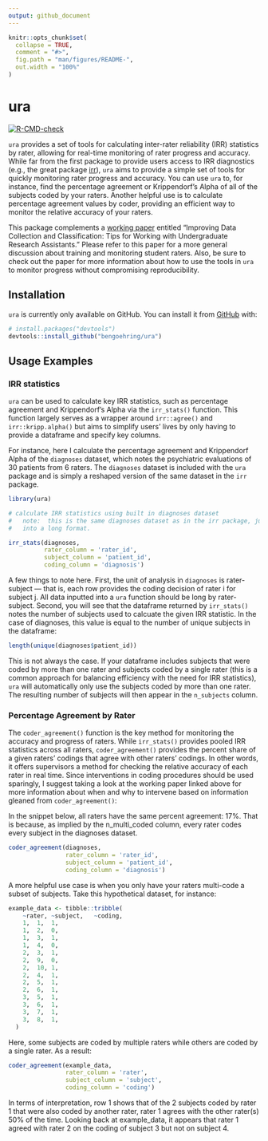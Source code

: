 ```yaml
---
output: github_document
---
```


<!-- README.md is generated from README.Rmd. Please edit that file -->

```r
knitr::opts_chunk$set(
  collapse = TRUE,
  comment = "#>",
  fig.path = "man/figures/README-",
  out.width = "100%"
)
```

# ura

<!-- badges: start -->
[![R-CMD-check](https://github.com/bengoehring/ura/actions/workflows/R-CMD-check.yaml/badge.svg)](https://github.com/bengoehring/ura/actions/workflows/R-CMD-check.yaml)
<!-- badges: end -->

`ura` provides a set of tools for calculating inter-rater reliability (IRR) statistics by rater, allowing for real-time monitoring of rater progress and accuracy. While far from the first package to provide users access to IRR diagnostics (e.g., the great package [irr](https://cran.r-project.org/web/packages/irr/irr.pdf)), `ura` aims to provide a simple set of tools for quickly monitoring rater progress and accuracy. You can use `ura` to, for instance, find the percentage agreement or Krippendorf's Alpha of all of the subjects coded by your raters. Another helpful use is to calculate percentage agreement values by coder, providing an efficient way to monitor the relative accuracy of your raters. 

This package complements a [working paper](https://bengoehring.github.io/files/perspectives-paper.pdf) entitled "Improving Data Collection and Classification: Tips for Working with
Undergraduate Research Assistants." Please refer to this paper for a more general discussion about training and monitoring student raters. Also, be sure to check out the paper for more information about how to use the tools in `ura` to monitor progress without compromising reproducibility.

## Installation

`ura` is currently only available on GitHub. You can install it from [GitHub](https://github.com/) with:

``` r
# install.packages("devtools")
devtools::install_github("bengoehring/ura")
```

## Usage Examples
### IRR statistics 
`ura` can be used to calculate key IRR statistics, such as percentage agreement and Krippendorf's Alpha via the `irr_stats()` function. This function largely serves as a wrapper around `irr::agree()` and `irr::kripp.alpha()` but aims to simplify users' lives by only having to provide a dataframe and specify key columns. 

For instance, here I calculate the percentage agreement and Krippendorf Alpha of the `diagnoses` dataset, which notes the psychiatric evaluations of 30 patients from 6 raters. The `diagnoses` dataset is included with the `ura` package and is simply a reshaped version of the same dataset in the `irr` package.
```r
library(ura)

# calculate IRR statistics using built in diagnoses dataset 
#   note:  this is the same diagnoses dataset as in the irr package, just pivoted
#   into a long format. 

irr_stats(diagnoses,
          rater_column = 'rater_id',
          subject_column = 'patient_id',
          coding_column = 'diagnosis')
```
A few things to note here. First, the unit of analysis in `diagnoses` is rater-subject --- that is, each row provides the coding decision of rater i for subject j. All data inputted into a `ura` function should be long by rater-subject. Second, you will see that the dataframe returned by `irr_stats()` notes the number of subjects used to calcuate the given IRR statistic. In the case of diagnoses, this value is equal to the number of unique subjects in the dataframe: 

```r
length(unique(diagnoses$patient_id))
```

This is not always the case. If your dataframe includes subjects that were coded by more than one rater and subjects coded by a single rater (this is a common approach for balancing efficiency with the need for IRR statistics), `ura` will automatically only use the subjects coded by more than one rater. The resulting number of subjects will then appear in the `n_subjects` column. 

### Percentage Agreement by Rater
The `coder_agreement()` function is the key method for monitoring the accuracy and progress of raters. While `irr_stats()` provides pooled IRR statistics across all raters, `coder_agreement()` provides the percent share of a given raters' codings that agree with other raters' codings. In other words, it offers supervisors a method for checking the relative accuracy of each rater in real time. Since interventions in coding procedures should be used sparingly, I suggest taking a look at the working paper linked above for more information about when and why to intervene based on information gleaned from `coder_agreement()`: 

In the snippet below, all raters have the same percent agreement: 17%. That is because, as implied by the n_multi_coded column, every rater codes every subject in the diagnoses dataset. 
```r
coder_agreement(diagnoses,
                rater_column = 'rater_id',
                subject_column = 'patient_id',
                coding_column = 'diagnosis')
```
A more helpful use case is when you only have your raters multi-code a subset of subjects. Take this hypothetical dataset, for instance: 

```r
example_data <- tibble::tribble(
    ~rater,	~subject,	~coding,
    1,	1,	1,
    1,	2,	0,
    1,	3,	1,
    1,	4,	0,
    2,	3,	1,
    2,	9,	0,
    2,	10,	1,
    2,	4,	1,
    2,	5,	1,
    2,	6,	1,
    3,	5,	1,
    3,	6,	1,
    3,	7,	1,
    3,	8,	1,
  )

```

Here, some subjects are coded by multiple raters while others are coded by a single rater. As a result: 

```r
coder_agreement(example_data,
                rater_column = 'rater',
                subject_column = 'subject',
                coding_column = 'coding')

```

In terms of interpretation, row 1 shows that of the 2 subjects coded by rater 1 that were also coded by another rater, rater 1 agrees with the other rater(s) 50% of the time. Looking back at example_data, it appears that rater 1 agreed with rater 2 on the coding of subject 3 but not on subject 4. 



